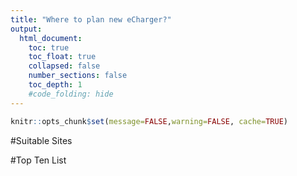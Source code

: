 ```yaml
---
title: "Where to plan new eCharger?"
output:
  html_document:
    toc: true
    toc_float: true
    collapsed: false
    number_sections: false
    toc_depth: 1
    #code_folding: hide
---
```


```r
knitr::opts_chunk$set(message=FALSE,warning=FALSE, cache=TRUE)
```


#Suitable Sites




#Top Ten List

